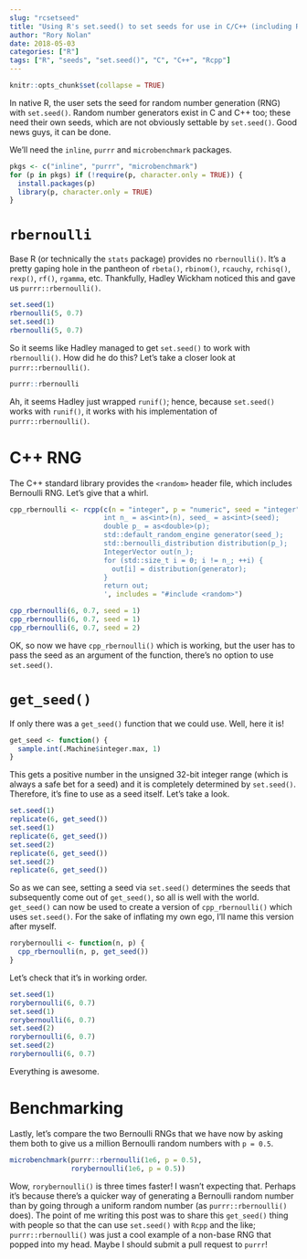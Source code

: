 ```yaml
---
slug: "rcsetseed"
title: "Using R's set.seed() to set seeds for use in C/C++ (including Rcpp)"
author: "Rory Nolan"
date: 2018-05-03
categories: ["R"]
tags: ["R", "seeds", "set.seed()", "C", "C++", "Rcpp"]
---
```


```r
knitr::opts_chunk$set(collapse = TRUE)
```

In native R, the user sets the seed for random number generation (RNG) with `set.seed()`. Random number generators exist in C and C++ too; these need their own seeds, which are not obviously settable by `set.seed()`. Good news guys, it can be done.

We'll need the `inline`, `purrr` and `microbenchmark` packages. 
```r
pkgs <- c("inline", "purrr", "microbenchmark")
for (p in pkgs) if (!require(p, character.only = TRUE)) {
  install.packages(p)
  library(p, character.only = TRUE)
}
```


# `rbernoulli`

Base R (or technically the `stats` package) provides no `rbernoulli()`. It's a pretty gaping hole in the pantheon of   `rbeta()`, `rbinom()`, `rcauchy`, `rchisq()`, `rexp()`, `rf()`, `rgamma`, etc. Thankfully, Hadley Wickham noticed this and gave us `purrr::rbernoulli()`. 

```r
set.seed(1)
rbernoulli(5, 0.7)
set.seed(1)
rbernoulli(5, 0.7)
```

So it seems like Hadley managed to get `set.seed()` to work with `rbernoulli()`. How did he do this? Let's take a closer look at `purrr::rbernoulli()`.

```r
purrr::rbernoulli
```

Ah, it seems Hadley just wrapped `runif()`; hence, because `set.seed()` works with `runif()`, it works with his implementation of `purrr::rbernoulli()`. 


# C++ RNG

The C++ standard library provides the `<random>` header file, which includes Bernoulli RNG. Let's give that a whirl.

```r
cpp_rbernoulli <- rcpp(c(n = "integer", p = "numeric", seed = "integer"), '
                       int n_ = as<int>(n), seed_ = as<int>(seed);
                       double p_ = as<double>(p);
                       std::default_random_engine generator(seed_);
                       std::bernoulli_distribution distribution(p_);
                       IntegerVector out(n_);
                       for (std::size_t i = 0; i != n_; ++i) {
                         out[i] = distribution(generator);
                       }
                       return out;
                       ', includes = "#include <random>")
```
```r
cpp_rbernoulli(6, 0.7, seed = 1)
cpp_rbernoulli(6, 0.7, seed = 1)
cpp_rbernoulli(6, 0.7, seed = 2)
```

OK, so now we have `cpp_rbernoulli()` which is working, but the user has to pass the seed as an argument of the function, there's no option to use `set.seed()`. 


# `get_seed()`

If only there was a `get_seed()` function that we could use. Well, here it is!

```r
get_seed <- function() {
  sample.int(.Machine$integer.max, 1)
}
```

This gets a positive number in the unsigned 32-bit integer range (which is always a safe bet for a seed) and it is completely determined by `set.seed()`. Therefore, it's fine to use as a seed itself. Let's take a look.

```r
set.seed(1)
replicate(6, get_seed())
set.seed(1)
replicate(6, get_seed())
set.seed(2)
replicate(6, get_seed())
set.seed(2)
replicate(6, get_seed())
```

So as we can see, setting a seed via `set.seed()` determines the seeds that subsequently come out of `get_seed()`, so all is well with the world. `get_seed()` can now be used to create a version of `cpp_rbernoulli()` which uses `set.seed()`. For the sake of inflating my own ego, I'll name this version after myself.

```r
rorybernoulli <- function(n, p) {
  cpp_rbernoulli(n, p, get_seed())
}
```

Let's check that it's in working order.

```r
set.seed(1)
rorybernoulli(6, 0.7)
set.seed(1)
rorybernoulli(6, 0.7)
set.seed(2)
rorybernoulli(6, 0.7)
set.seed(2)
rorybernoulli(6, 0.7)
```

Everything is awesome.

# Benchmarking

Lastly, let's compare the two Bernoulli RNGs that we have now by asking them both to give us a million Bernoulli random numbers with `p = 0.5`.

```r
microbenchmark(purrr::rbernoulli(1e6, p = 0.5),
               rorybernoulli(1e6, p = 0.5))
```

Wow, `rorybernoulli()` is three times faster! I wasn't expecting that. Perhaps it's because there's a quicker way of generating a Bernoulli random number than by going through a uniform random number (as `purrr::rbernoulli()` does). The point of me writing this post was to share this `get_seed()` thing with people so that the can use `set.seed()` with `Rcpp` and the like; `purrr::rbernoulli()` was just a cool example of a non-base RNG that popped into my head. Maybe I should submit a pull request to `purrr`!